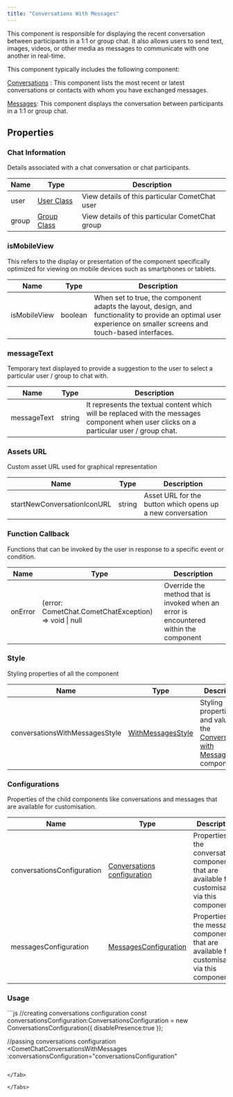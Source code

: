 ```yaml
---
title: "Conversations With Messages"
---
```


This component is responsible for displaying the recent conversation between participants in a 1:1 or group chat. It also allows users to send text, images, videos, or other media as messages to communicate with one another in real-time.

This component typically includes the following component:

[Conversations](/ui-kit/vue/conversations) : This component lists the most recent or latest conversations or contacts with whom you have exchanged messages.

[Messages](/ui-kit/vue/messages): This component displays the conversation between participants in a 1:1 or group chat.

## Properties

### Chat Information

Details associated with a chat conversation or chat participants.

| Name  | Type                                                          | Description                                     |
| ----- | ------------------------------------------------------------- | ----------------------------------------------- |
| user  | [User Class](/sdk/javascript/user-management#user-class) | View details of this particular CometChat user  |
| group | [Group Class](/sdk/javascript/create-group#group-class)  | View details of this particular CometChat group |

### isMobileView

This refers to the display or presentation of the component specifically optimized for viewing on mobile devices such as smartphones or tablets.

| Name         | Type    | Description                                                                                                                                                       |
| ------------ | ------- | ----------------------------------------------------------------------------------------------------------------------------------------------------------------- |
| isMobileView | boolean | When set to true, the component adapts the layout, design, and functionality to provide an optimal user experience on smaller screens and touch-based interfaces. |

### messageText

Temporary text displayed to provide a suggestion to the user to select a particular user / group to chat with.

| Name        | Type   | Description                                                                                                                              |
| ----------- | ------ | ---------------------------------------------------------------------------------------------------------------------------------------- |
| messageText | string | It represents the textual content which will be replaced with the messages component when user clicks on a particular user / group chat. |

### Assets URL

Custom asset URL used for graphical representation

| Name                        | Type   | Description                                                |
| --------------------------- | ------ | ---------------------------------------------------------- |
| startNewConversationIconURL | string | Asset URL for the button which opens up a new conversation |

### Function Callback

Functions that can be invoked by the user in response to a specific event or condition.

| Name    | Type                                                  | Description                                                                           |
| ------- | ----------------------------------------------------- | ------------------------------------------------------------------------------------- |
| onError | (error: CometChat.CometChatException) => void \| null | Override the method that is invoked when an error is encountered within the component |

### Style

Styling properties of all the component

| Name                           | Type                                                    | Description                                                                                                                |
| ------------------------------ | ------------------------------------------------------- | -------------------------------------------------------------------------------------------------------------------------- |
| conversationsWithMessagesStyle | [WithMessagesStyle](/web-shared/withmessagesstyle) | Styling properties and values of the [Conversations with Messages](/ui-kit/vue/conversations-with-messages) component |

### Configurations

Properties of the child components like conversations and messages that are available for customisation.

| Name                       | Type                                                                        | Description                                                                                        |
| -------------------------- | --------------------------------------------------------------------------- | -------------------------------------------------------------------------------------------------- |
| conversationsConfiguration | [Conversations configuration](/web-shared/conversations-configuration) | Properties of the conversations component that are available for customisation via this component. |
| messagesConfiguration      | [MessagesConfiguration](/web-shared/messages-configuration)            | Properties of the messages component that are available for customisation via this component.      |

### Usage

<Tabs>
<Tab title="Vue">
```js
//creating conversations configuration
const conversationsConfiguration:ConversationsConfiguration = new ConversationsConfiguration({
disablePresence:true
});

//passing conversations configuration
<CometChatConversationsWithMessages :conversationsConfiguration="conversationsConfiguration"
></CometChatConversationsWithMessages>
```

</Tab>

</Tabs>

